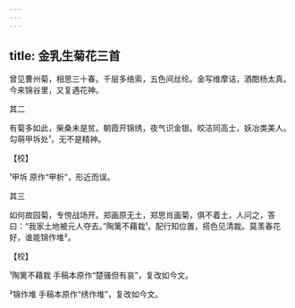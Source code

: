```yaml
---
---
---
```

title: 金乳生菊花三首
---







曾见曹州菊，相思三十春。千层多络索，五色间丝纶。金写维摩诘，酒酣杨太真。今来锦谷里，又复遇花神。





其二


有菊多如此，柴桑未是贫。朝霞开锦绣，夜气识金银。皎洁同高士，妖冶类美人。勾萌甲坼处¹，无不是精神。

【校】

¹甲坼 原作“甲析”，形近而误。





其三


如何故园菊，专傍战场开。郑画原无土，郑思肖画菊，俱不着土，人问之，答曰：“我家土地被元人夺去。”陶篱不藉栽¹。配行知位置，搭色见清裁。莫羡春花好，谁能锦作堆²。

【校】

¹陶篱不藉栽 手稿本原作“楚骚但有哀”，复改如今文。

²锦作堆 手稿本原作“绣作堆”，复改如今文。